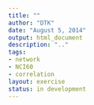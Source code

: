 ```yaml
---
title: ""
author: "DTK"
date: "August 5, 2014"
output: html_document
description: ".."
tags: 
- network
- NCI60
- correlation
layout: exercise
status: in development
---
```

